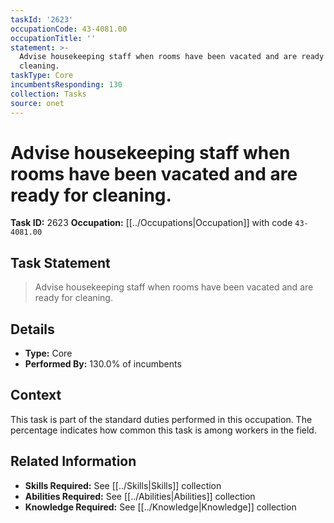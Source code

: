 ```yaml
---
taskId: '2623'
occupationCode: 43-4081.00
occupationTitle: ''
statement: >-
  Advise housekeeping staff when rooms have been vacated and are ready for
  cleaning.
taskType: Core
incumbentsResponding: 130
collection: Tasks
source: onet
---
```

# Advise housekeeping staff when rooms have been vacated and are ready for cleaning.

**Task ID:** 2623
**Occupation:** [[../Occupations|Occupation]] with code `43-4081.00`

## Task Statement

> Advise housekeeping staff when rooms have been vacated and are ready for cleaning.

## Details

- **Type:** Core
- **Performed By:** 130.0% of incumbents

## Context

This task is part of the standard duties performed in this occupation. The percentage indicates how common this task is among workers in the field.

## Related Information

- **Skills Required:** See [[../Skills|Skills]] collection
- **Abilities Required:** See [[../Abilities|Abilities]] collection
- **Knowledge Required:** See [[../Knowledge|Knowledge]] collection
